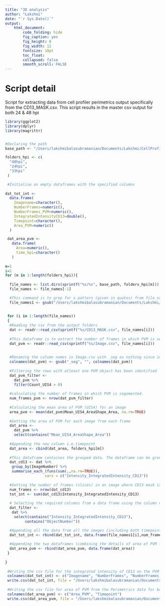 ```yaml
---
title: "3D analysis"
author: "Lakshmi"
date: "`r Sys.Date()`"
output: 
    html_document: 
        code_folding: hide
        fig_caption: yes
        fig_height: 8
        fig_width: 12
        fontsize: 10pt
        toc_float: 
        collapsed: false    
        smooth_scroll: FALSE
---
```


# Script detail

Script for extracting data from cell profiler perimetrics output specifically from the CD13_MASK.csv. This script results in the master csv output for both 24 & 48 hpi

```r
library(ggplot2)
library(dplyr)
library(magrittr)


#Declaring the path
base_path <- "/Users/lakshmibalasubramanian/Documents/Lakshmi/CellProfiler_Perimetrics/Output_Zstack"

folders_hpi <- c(
  "48hpi",
  "24hpi",
  "33hpi"
 )

```

```r
 #Initialise an empty dataframes with the specified columns
 
dat_tot_int <- 
  data.frame(
    Imagename=character(),
    NumberFrames=numeric(),
    NumberFrames_PVM=numeric(),
    IntegratedIntensityCD13=double(),
    Timepoint=character(),
    Area_PVM=numeric()
  )

 dat_area_pvm <- 
   data.frame(
     Area=numeric(),
     time_hpi=character()
   )
 
m=1
i=1
for (m in 1:length(folders_hpi)){
  
  file_names <- list.dirs(sprintf("%s/%s", base_path, folders_hpi[m]))
  file_names <- file_names[-1]

  #This command is to grep for a pattern (given in quotes) from file_names and replace with nothing
  file_names1 <- gsub("/Users/lakshmibalasubramanian/Documents/Lakshmi/CellProfiler_Perimetrics/Output_Zstack", "",file_names)
 
 
 for (i in 1:length(file_names))
 {
  #Reading the csv from the output folders
  dat <- readr::read_csv(sprintf("%s/CD13_MASK.csv", file_names[i]))
  
  #This dataframe is to extract the number of frames in which PVM is segmented
  dat_pvm <- readr::read_csv(sprintf("%s/Image.csv", file_names[i]))
  
  
  #Renaming the column names in Image.csv with _seg as nothing since in few of 24hpi images output files this _seg is not there. This problem is because the pipelines that I used for both timepoints are not same & so the setting are also not same.
  colnames(dat_pvm) <- gsub("_seg", "", colnames(dat_pvm))
  
  #Filtering the rows with atleast one PVM object has been identified
  dat_pvm_filter <- 
    dat_pvm %>%
    filter(Count_UIS4 > 0)
  
  #calculating the number of frames in which PVM is segemented.
  num_frames_pvm <- nrow(dat_pvm_filter)
  
  #Calculating the mean area of PVM (UIS4) for an image
  area_pvm <- mean(dat_pvm$Mean_UIS4_AreaShape_Area, na.rm=TRUE)
  
  #Getting the area of PVM for each image from each frame
  dat_area <-
    dat_pvm %>%
    select(contains("Mean_UIS4_AreaShape_Area")) 
  
  #Appending the new column i.e.timepoint
  dat_area <- cbind(dat_area, folders_hpi[m])
    
  #This dataframe containes the grouped data. The dataframe can be grouped based on a column name (here   "ImageNumber"). Then summarising the grouped data by applying the function (here function used is "sum")  for as many columns as we need. In this case I am using Integrated intensity.
  dat_cd13 <- dat %>%
   group_by(ImageNumber) %>%
   summarise_each_(funs(sum(.,na.rm=TRUE)),
                  vars = c("Intensity_IntegratedIntensity_CD13"))
 
  #Getting the number of frames (slices) in an image where CD13 mask is there
  num_frames <- nrow(dat_cd13)
  tot_int <- sum(dat_cd13$Intensity_IntegratedIntensity_CD13)
  
  # Selecting the required columns from a data frame using the column name matching (or pattern matching)   & storing these in a dataframe 
  dat_filter <-
   dat %>%
    select(contains("Intensity_IntegratedIntensity_CD13"),
         contains("ObjectNumber"))

  #Appending all the data from all the images (including both timepoints)
  dat_tot_int <- rbind(dat_tot_int, data.frame(file_names1[i],num_frames,num_frames_pvm,tot_int,folders_hpi[m],area_pvm))
  
  #Appending the two dataframes (combining the details of area of PVM from all the image files)
  dat_area_pvm <- rbind(dat_area_pvm, data.frame(dat_area))
 }
  
}
 
 #Writing the csv file for the integrated intensity of CD13 on the PVM (using CP perimetrics) for both the time points
 colnames(dat_tot_int) <- c("Imagename", "NumberFrames", "NumberFrames_PVM", "IntegratedIntensityCD13", "Timepoint", "AreaPVM(mean)")
 write.csv(dat_tot_int, file = "/Users/lakshmibalasubramanian/Documents/Lakshmi/CellProfiler_Perimetrics/Analysis_CP_Perimetrics/Data_CP_perimetrics_master.csv")
 
 #Writing the csv file for area of PVM from the Perimetrics data for both the timepoints
 colnames(dat_area_pvm) <- c("Area_PVM", "Timepoint")
 write.csv(dat_area_pvm, file = "/Users/lakshmibalasubramanian/Documents/Lakshmi/CellProfiler_Perimetrics/Analysis_CP_Perimetrics/Data_area_PVM_master.csv")
```



